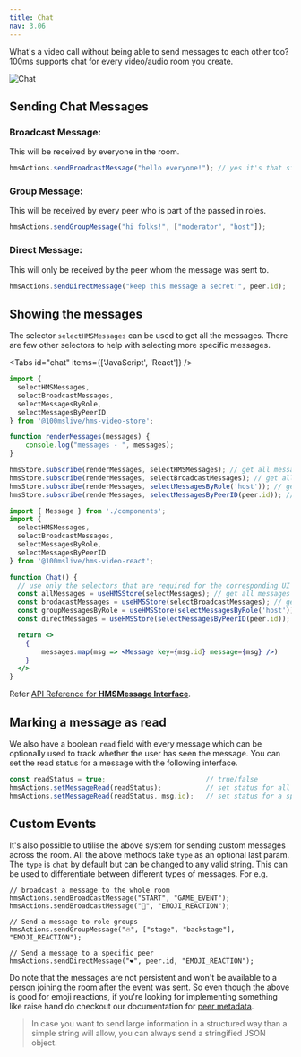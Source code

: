 ```yaml
---
title: Chat
nav: 3.06
---
```


What's a video call without being able to send messages to each other too? 100ms supports chat for every video/audio room you create.

![Chat](/guides/chat.png)

## Sending Chat Messages

### Broadcast Message:
This will be received by everyone in the room.

```js
hmsActions.sendBroadcastMessage("hello everyone!"); // yes it's that simple 😉
```

### Group Message:
This will be received by every peer who is part of the passed in roles.

```js
hmsActions.sendGroupMessage("hi folks!", ["moderator", "host"]);
```

### Direct Message:
This will only be received by the peer whom the message was sent to.

```js
hmsActions.sendDirectMessage("keep this message a secret!", peer.id);
```

## Showing the messages

The selector `selectHMSMessages` can be used to get all the messages. There are few other selectors to help with selecting
more specific messages.

<Tabs id="chat" items={['JavaScript', 'React']} />

<Tab id='chat-0'>

```js
import {
  selectHMSMessages,
  selectBroadcastMessages,
  selectMessagesByRole,
  selectMessagesByPeerID
} from '@100mslive/hms-video-store';

function renderMessages(messages) {
    console.log("messages - ", messages);
}

hmsStore.subscribe(renderMessages, selectHMSMessages); // get all messages
hmsStore.subscribe(renderMessages, selectBroadcastMessages); // get all broadcasted messages
hmsStore.subscribe(renderMessages, selectMessagesByRole('host')); // get conversation with the host role
hmsStore.subscribe(renderMessages, selectMessagesByPeerID(peer.id)); // get private conversation with peer
```

</Tab>

<Tab id='chat-1'>

```jsx
import { Message } from './components';
import {
  selectHMSMessages,
  selectBroadcastMessages,
  selectMessagesByRole,
  selectMessagesByPeerID
} from '@100mslive/hms-video-react';

function Chat() {
  // use only the selectors that are required for the corresponding UI
  const allMessages = useHMSStore(selectMessages); // get all messages
  const brodacastMessages = useHMSStore(selectBroadcastMessages); // get all broadcasted messages
  const groupMessagesByRole = useHMSStore(selectMessagesByRole('host')); // get conversation with the host role
  const directMessages = useHMSStore(selectMessagesByPeerID(peer.id)); // get private conversation with peer

  return <>
    {
        messages.map(msg => <Message key={msg.id} message={msg} />)
    }
  </>
}
```

</Tab>

Refer [API Reference for **HMSMessage Interface**](/api-reference/javascript/v2/interfaces/HMSMessage).

## Marking a message as read

We also have a boolean `read` field with every message which can be optionally used to track whether the user
has seen the message. You can set the read status for a message with the following interface.

```js
const readStatus = true;                         // true/false
hmsActions.setMessageRead(readStatus);           // set status for all messages
hmsActions.setMessageRead(readStatus, msg.id);   // set status for a specific message
```

## Custom Events

It's also possible to utilise the above system for sending custom messages across the room. All the above methods
take `type` as an optional last param. The `type` is `chat` by default but can be changed to any valid string. This can
be used to differentiate between different types of messages. For e.g.

```
// broadcast a message to the whole room
hmsActions.sendBroadcastMessage("START", "GAME_EVENT");
hmsActions.sendBroadcastMessage("🚀", "EMOJI_REACTION");

// Send a message to role groups
hmsActions.sendGroupMessage("🔥", ["stage", "backstage"], "EMOJI_REACTION");

// Send a message to a specific peer
hmsActions.sendDirectMessage("❤️", peer.id, "EMOJI_REACTION");
```

Do note that the messages are not persistent and won't be available to a person joining the room after the event
was sent. So even though the above is good for emoji reactions,
if you're looking for implementing something like raise hand do checkout our documentation for [peer metadata](../features/peer-metadata).

> In case you want to send large information in a structured way than a simple string will allow, you can always send a stringified JSON object.
